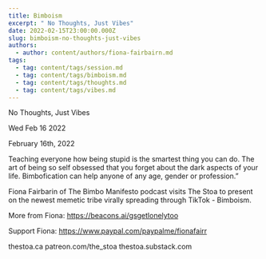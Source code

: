 ```yaml
---
title: Bimboism
excerpt: " No Thoughts, Just Vibes"
date: 2022-02-15T23:00:00.000Z
slug: bimboism-no-thoughts-just-vibes
authors:
  - author: content/authors/fiona-fairbairn.md
tags:
  - tag: content/tags/session.md
  - tag: content/tags/bimboism.md
  - tag: content/tags/thoughts.md
  - tag: content/tags/vibes.md
---
```




 No Thoughts, Just Vibes

Wed Feb 16 2022

February 16th, 2022

Teaching everyone how being stupid is the smartest thing you can do. The art of being so self obsessed that you forget about the dark aspects of your life. Bimbofication can help anyone of any age, gender or profession.”

Fiona Fairbarin of The Bimbo Manifesto podcast visits The Stoa to present on the newest memetic tribe virally spreading through TikTok - Bimboism.

More from Fiona: https://beacons.ai/gsgetlonelytoo

Support Fiona: https://www.paypal.com/paypalme/fionafairr

thestoa.ca
patreon.com/the_stoa
thestoa.substack.com


